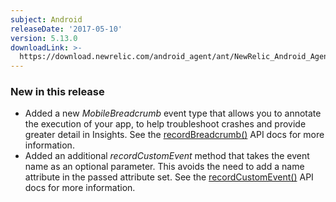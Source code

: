 ```yaml
---
subject: Android
releaseDate: '2017-05-10'
version: 5.13.0
downloadLink: >-
  https://download.newrelic.com/android_agent/ant/NewRelic_Android_Agent_5.13.0.zip
---
```


### New in this release

* Added a new _MobileBreadcrumb_ event type that allows you to annotate the execution of your app, to help troubleshoot crashes and provide greater detail in Insights. See the [recordBreadcrumb()](https://docs.newrelic.com/docs/mobile-monitoring/new-relic-mobile-android/android-sdk-api/recordbreadcrumb) API docs for more information.
* Added an additional _recordCustomEvent_ method that takes the event name as an optional parameter. This avoids the need to add a name attribute in the passed attribute set. See the [recordCustomEvent()](https://docs.newrelic.com/docs/mobile-monitoring/new-relic-mobile-android/android-sdk-api/record-custom-event) API docs for more information.
